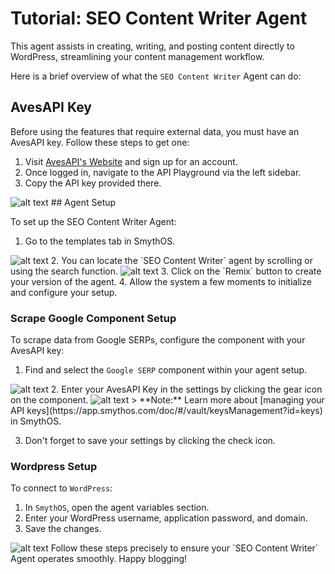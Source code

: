     
# Tutorial: SEO Content Writer Agent

This agent assists in creating, writing, and posting content directly to WordPress, streamlining your content management workflow.

Here is a brief overview of what the `SEO Content Writer` Agent can do:

<YouTube videoId="ClKVBqY3_t8" title="SmythOS - SEO Content Writer Agent" />

## AvesAPI Key

Before using the features that require external data, you must have an AvesAPI key. Follow these steps to get one:

1. Visit [AvesAPI's Website](https://avesapi.com/) and sign up for an account.
2. Once logged in, navigate to the API Playground via the left sidebar.
3. Copy the API key provided there.

<Image src="/img/seo_content_writer_agent/Image 1.png" alt="alt text" />
## Agent Setup

To set up the SEO Content Writer Agent:

1. Go to the templates tab in SmythOS.

<Image src="/img/seo_content_writer_agent/Image 2.png" alt="alt text" />
2. You can locate the `SEO Content Writer` agent by scrolling or using the search function.

<Image src="/img/seo_content_writer_agent/Image 3.png" alt="alt text" />
3. Click on the `Remix` button to create your version of the agent.
4. Allow the system a few moments to initialize and configure your setup.

### Scrape Google Component Setup

To scrape data from Google SERPs, configure the component with your AvesAPI key:

1. Find and select the `Google SERP` component within your agent setup.

<Image src="/img/seo_content_writer_agent/Image 4.png" alt="alt text" />
2. Enter your AvesAPI Key in the settings by clicking the gear icon on the component.

<Image src="/img/seo_content_writer_agent/Image 5.png" alt="alt text" />
> **Note:** Learn more about [managing your API keys](https://app.smythos.com/doc/#/vault/keysManagement?id=keys) in SmythOS.

3. Don't forget to save your settings by clicking the check icon.

### Wordpress Setup

To connect to `WordPress`:

1. In `SmythOS`, open the agent variables section.
2. Enter your WordPress username, application password, and domain.
3. Save the changes.

<Image src="/img/seo_content_writer_agent/Image 7.png" alt="alt text" />
Follow these steps precisely to ensure your `SEO Content Writer` Agent operates smoothly. Happy blogging!